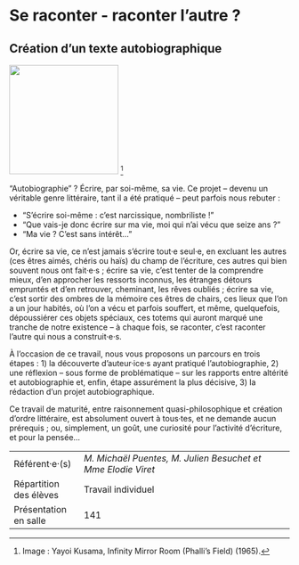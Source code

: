 # Se raconter - raconter l'autre ?

## Création d'un texte autobiographique {-}

::: {.center data-latex=""}
![](images/se-raconter-raconter-l-autre.png){height=14em} ^[Image : Yayoi Kusama, Infinity Mirror Room (Phalli's Field) (1965).]
:::

"Autobiographie" ? Écrire, par soi-même, sa vie. Ce projet --
devenu un véritable genre littéraire, tant il a été pratiqué -- peut
parfois nous rebuter : 

-   "S'écrire soi-même : c'est narcissique, nombriliste !"
-   "Que vais-je donc écrire sur ma vie, moi qui n'ai vécu que seize
    ans ?"
-   "Ma vie ? C'est sans intérêt..."

Or, écrire sa vie, ce n'est jamais s'écrire tout·e seul·e, en excluant
les autres (ces êtres aimés, chéris ou haïs) du champ de l'écriture, ces
autres qui bien souvent nous ont fait·e·s ; écrire sa vie, c'est tenter
de la comprendre mieux, d'en approcher les ressorts inconnus, les
étranges détours empruntés et d'en retrouver, cheminant, les rêves
oubliés ; écrire sa vie, c'est sortir des ombres de la mémoire ces êtres
de chairs, ces lieux que l'on a un jour habités, où l'on a vécu et
parfois souffert, et même, quelquefois, dépoussiérer ces objets
spéciaux, ces totems qui auront marqué une tranche de notre existence --
à chaque fois, se raconter, c'est raconter l'autre qui nous a
construit·e·s.

À l'occasion de ce travail, nous vous proposons un parcours en trois
étapes : 1) la découverte d'auteur·ice·s ayant pratiqué
l'autobiographie, 2) une réflexion -- sous forme de problématique -- sur
les rapports entre altérité et autobiographie et, enfin, étape
assurément la plus décisive, 3) la rédaction d'un projet
autobiographique.

Ce travail de maturité, entre raisonnement quasi-philosophique et
création d'ordre littéraire, est absolument ouvert à tous·tes, et ne
demande aucun prérequis ; ou, simplement, un goût, une curiosité pour
l'activité d'écriture, et pour la pensée...

::: {.small data-latex=""}
|                        |                                            |
| :------------- | :----------------------------------------- |
| Référent·e·(s)         | _M. Michaël Puentes, M. Julien Besuchet et Mme Elodie Viret_                              |
| Répartition des élèves | Travail individuel                                |
| Présentation en salle  | 141                                  |
:::